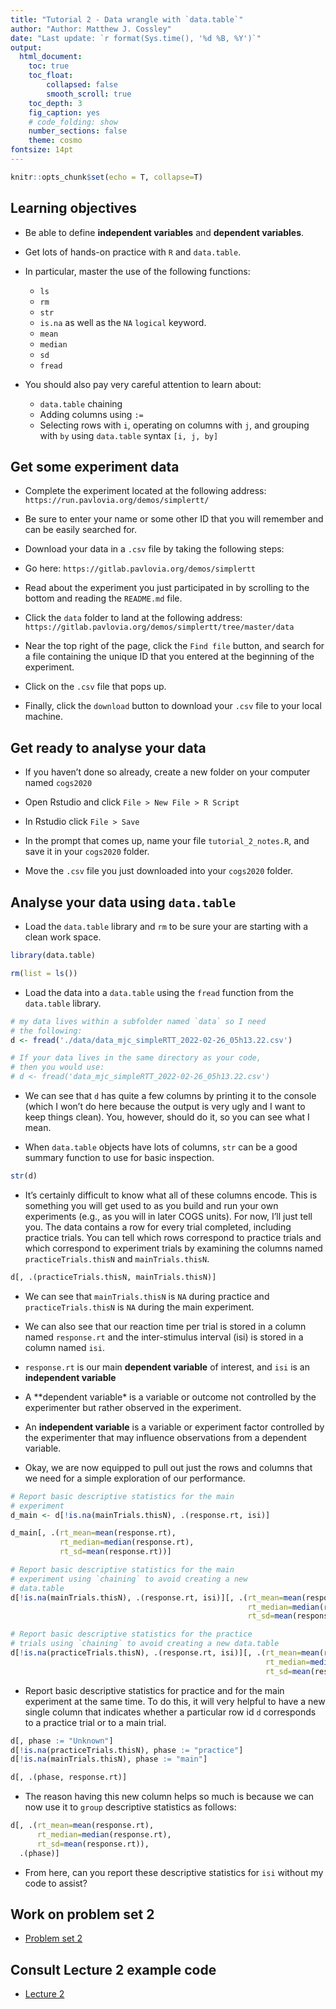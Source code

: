 ```yaml
---
title: "Tutorial 2 - Data wrangle with `data.table`"
author: "Author: Matthew J. Cossley"
date: "Last update: `r format(Sys.time(), '%d %B, %Y')`"
output:
  html_document:
    toc: true
    toc_float:
        collapsed: false
        smooth_scroll: true
    toc_depth: 3
    fig_caption: yes
    # code_folding: show
    number_sections: false
    theme: cosmo
fontsize: 14pt
---
```


```r
knitr::opts_chunk$set(echo = T, collapse=T)
```

## Learning objectives

* Be able to define **independent variables** and
**dependent variables**.

* Get lots of hands-on practice with `R` and `data.table`.

* In particular, master the use of the following functions:
  * `ls`
  * `rm`
  * `str`
  * `is.na` as well as the `NA` `logical` keyword.
  * `mean`
  * `median`
  * `sd`
  * `fread`
  
* You should also pay very careful attention to learn about:  
  * `data.table` chaining
  * Adding columns using `:=`
  * Selecting rows with `i`, operating on columns with `j`,
  and grouping with `by` using `data.table` syntax `[i, j,
  by]`

## Get some experiment data
* Complete the experiment located at the following address:
`https://run.pavlovia.org/demos/simplertt/`

* Be sure to enter your name or some other ID that you will
remember and can be easily searched for.

* Download your data in a `.csv` file by taking the following steps:

* Go here: `https://gitlab.pavlovia.org/demos/simplertt`

* Read about the experiment you just participated in by
scrolling to the bottom and reading the `README.md` file.

* Click the `data` folder to land at the following address:
`https://gitlab.pavlovia.org/demos/simplertt/tree/master/data`

* Near the top right of the page, click the `Find file`
button, and search for a file containing the unique ID that
you entered at the beginning of the experiment.

* Click on the `.csv` file that pops up.

* Finally, click the `download` button to download your
`.csv` file to your local machine.


## Get ready to analyse your data
* If you haven't done so already, create a new folder on
your computer named `cogs2020`

* Open Rstudio and click `File > New File > R Script`

* In Rstudio click `File > Save`

* In the prompt that comes up, name your file
`tutorial_2_notes.R`, and save it in your `cogs2020` folder.

* Move the `.csv` file you just downloaded into your
`cogs2020` folder.


## Analyse your data using `data.table`
* Load the `data.table` library and `rm` to be sure your are
starting with a clean work space.
```r
library(data.table)

rm(list = ls())
```

* Load the data into a `data.table` using the `fread`
function from the `data.table` library.
```r
# my data lives within a subfolder named `data` so I need
# the following:
d <- fread('./data/data_mjc_simpleRTT_2022-02-26_05h13.22.csv')

# If your data lives in the same directory as your code,
# then you would use:
# d <- fread('data_mjc_simpleRTT_2022-02-26_05h13.22.csv')
```

* We can see that `d` has quite a few columns by printing it
to the console (which I won't do here because the output is
very ugly and I want to keep things clean). You, however,
should do it, so you can see what I mean.

* When `data.table` objects have lots of columns, `str` can
be a good summary function to use for basic inspection.

```r
str(d)
```

* It's certainly difficult to know what all of these columns
encode. This is something you will get used to as you build
and run your own experiments (e.g., as you will in later
COGS units). For now, I'll just tell you. The data contains
a row for every trial completed, including practice trials.
You can tell which rows correspond to practice trials and
which correspond to experiment trials by examining the
columns named `practiceTrials.thisN` and `mainTrials.thisN`.

```r
d[, .(practiceTrials.thisN, mainTrials.thisN)]
```

* We can see that `mainTrials.thisN` is `NA` during practice
and `practiceTrials.thisN` is `NA` during the main
experiment.

* We can also see that our reaction time per trial is stored
in a column named `response.rt` and the inter-stimulus
interval (isi) is stored in a column named `isi`.

* `response.rt` is our main **dependent variable** of
interest, and `isi` is an **independent variable**

* A **dependent variable* is a variable or outcome not
controlled by the experimenter but rather observed in the
experiment.

* An **independent variable** is a variable or experiment
factor controlled by the experimenter that may influence
observations from a dependent variable.

* Okay, we are now equipped to pull out just the rows and
columns that we need for a simple exploration of our
performance.

```r
# Report basic descriptive statistics for the main
# experiment
d_main <- d[!is.na(mainTrials.thisN), .(response.rt, isi)]

d_main[, .(rt_mean=mean(response.rt), 
           rt_median=median(response.rt), 
           rt_sd=mean(response.rt))]

# Report basic descriptive statistics for the main
# experiment using `chaining` to avoid creating a new
# data.table
d[!is.na(mainTrials.thisN), .(response.rt, isi)][, .(rt_mean=mean(response.rt), 
                                                     rt_median=median(response.rt), 
                                                     rt_sd=mean(response.rt))]

# Report basic descriptive statistics for the practice
# trials using `chaining` to avoid creating a new data.table
d[!is.na(practiceTrials.thisN), .(response.rt, isi)][, .(rt_mean=mean(response.rt), 
                                                         rt_median=median(response.rt), 
                                                         rt_sd=mean(response.rt))]
```

* Report basic descriptive statistics for practice and for
the main experiment at the same time. To do this, it will
very helpful to have a new single column that indicates
whether a particular row id `d` corresponds to a practice
trial or to a main trial.
```r
d[, phase := "Unknown"]
d[!is.na(practiceTrials.thisN), phase := "practice"]
d[!is.na(mainTrials.thisN), phase := "main"]

d[, .(phase, response.rt)]
```

* The reason having this new column helps so much is because
we can now use it to `group` descriptive statistics as
follows:
```r
d[, .(rt_mean=mean(response.rt), 
      rt_median=median(response.rt), 
      rt_sd=mean(response.rt)), 
  .(phase)]
```

* From here, can you report these descriptive statistics for
`isi` without my code to assist?

## Work on problem set 2
* [Problem set 2](homework_2.html)

## Consult Lecture 2 example code
* [Lecture 2](lecture_2.html)